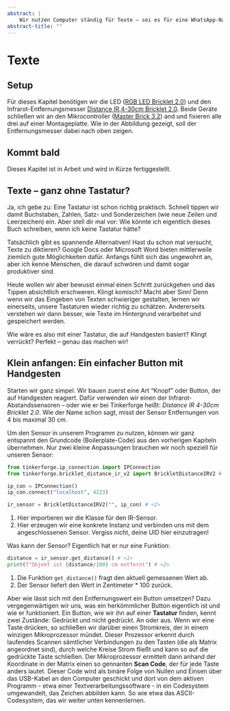 ```yaml
---
abstract: |
    Wir nutzen Computer ständig für Texte – sei es für eine WhatsApp-Nachnachricht, eine E-Mail, die Einladung zur Hochzeitsfeier oder vielleicht sogar für deine Bachelorarbeit. Ständig tippen wir etwas in unser Smartphone, Tablet oder den Computer ein. Aber hast du dich schon einmal gefragt, wie das eigentlich genau funktioniert? Um das zu verstehen, wollen wir einen kleinen Umweg gehen.
abstract-title: ""
---
```

# Texte {#sec-texts}

## Setup {.unnumbered}

Für dieses Kapitel benötigen wir die LED ([RGB LED Bricklet 2.0](https://www.tinkerforge.com/de/shop/rgb-led-v2-bricklet.html)) und den Infrarot-Entfernungsmesser [Distance IR 4-30cm Bricklet 2.0](https://www.tinkerforge.com/de/shop/distance-ir-4-30cm-v2-bricklet.html). Beide Geräte schließen wir an den Mikrocontroller ([Master Brick 3.2](https://www.tinkerforge.com/de/shop/master-brick.html)) and und fixieren alle drei auf einer Montageplatte. Wie in der Abbildung gezeigt, soll der Entfernungsmesser dabei nach oben zeigen.

::: callout-note
## Kommt bald

Dieses Kapitel ist in Arbeit und wird in Kürze fertiggestellt.
:::



## Texte – ganz ohne Tastatur?

Ja, ich gebe zu: Eine Tastatur ist schon richtig praktisch. Schnell tippen wir damit Buchstaben, Zahlen, Satz- und Sonderzeichen (wie neue Zeilen und Leerzeichen) ein. Aber stell dir mal vor: Wie könnte ich eigentlich dieses Buch schreiben, wenn ich keine Tastatur hätte?

Tatsächlich gibt es spannende Alternativen! Hast du schon mal versucht, Texte zu diktieren? Google Docs oder Microsoft Word bieten mittlerweile ziemlich gute Möglichkeiten dafür. Anfangs fühlt sich das ungewohnt an, aber ich kenne Menschen, die darauf schwören und damit sogar produktiver sind.

Heute wollen wir aber bewusst einmal einen Schritt zurückgehen und das Tippen absichtlich erschweren. Klingt komisch? Macht aber Sinn! Denn wenn wir das Eingeben von Texten schwieriger gestalten, lernen wir einerseits, unsere Tastaturen wieder richtig zu schätzen. Andererseits verstehen wir dann besser, wie Texte im Hintergrund verarbeitet und gespeichert werden.

Wie wäre es also mit einer Tastatur, die auf Handgesten basiert? Klingt verrückt? Perfekt – genau das machen wir!

## Klein anfangen: Ein einfacher Button mit Handgesten

Starten wir ganz simpel. Wir bauen zuerst eine Art "Knopf" oder Button, der auf Handgesten reagiert. Dafür verwenden wir einen der Infrarot-Abstandssensoren – oder wie er bei Tinkerforge heißt: *Distance IR 4-30cm Bricklet 2.0*. Wie der Name schon sagt, misst der Sensor Entfernungen von 4 bis maximal 30 cm.

Um den Sensor in unserem Programm zu nutzen, können wir ganz entspannt den Grundcode (Boilerplate-Code) aus den vorherigen Kapiteln übernehmen. Nur zwei kleine Anpassungen brauchen wir noch speziell für unseren Sensor:

```python
from tinkerforge.ip_connection import IPConnection
from tinkerforge.bricklet_distance_ir_v2 import BrickletDistanceIRV2 # <1>

ip_con = IPConnection()
ip_con.connect("localhost", 4223)

ir_sensor = BrickletDistanceIRV2("", ip_con) # <2>
```
1. Hier importieren wir die Klasse für den IR-Sensor.
2. Hier erzeugen wir eine konkrete Instanz und verbinden uns mit dem angeschlossenen Sensor. Vergiss nicht, deine UID hier einzutragen!

Was kann der Sensor? Eigentlich hat er nur eine Funktion:

```python
distance = ir_sensor.get_distance() # <1>
print(f"Objekt ist {distance/100} cm entfernt") # <2>
```
1. Die Funktion `get_distance()` fragt den aktuell gemessenen Wert ab.
2. Der Sensor liefert den Wert in Zentimeter * 100 zurück.

Aber wie lässt sich mit den Entfernungswert ein Button umsetzen? Dazu vergegenwärtigen wir uns, was ein herkömmlicher Button eigentlich ist und wie er funktioniert. Ein Button, wie wir ihn auf einer **Tastatur**\index{Tastatur} finden, kennt zwei Zustände: Gedrückt und nicht gedrückt. An oder aus. Wenn wir eine Taste drücken, so schließen wir darüber einen Stromkreis, der in einem winzigen Mikroprozessor mündet. Dieser Prozessor erkennt durch laufendes Scannen sämtlicher Verbindungen zu den Tasten (die als Matrix angeordnet sind), durch welche Kreise Strom fließt und kann so auf die gedrückte Taste schließen. Der Mikroprozessor ermittelt dann anhand der Koordinate in der Matrix einen so gennanten **Scan Code**\index{Scan Code}, der für jede Taste anders lautet. Dieser Code wird als binäre Folge von Nullen und Einsen über das USB-Kabel an den Computer geschickt und dort von dem aktiven Programm - etwa einer Textverarbeitungssoftware - in ein Codesystem umgewandelt, das Zeichen abbilden kann. So wie etwa das ASCII-Codesystem, das wir weiter unten kennenlernen.